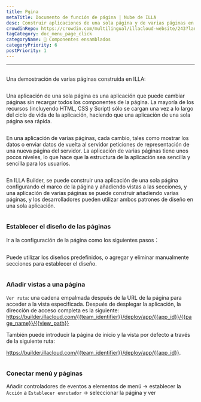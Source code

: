 ```yaml
---
title: Pgina
metaTitle: Documento de función de página | Nube de ILLA
desc: Construir aplicaciones de una sola página y de varias páginas en ILLA
crowdinRepo: https://crowdin.com/multilingual/illacloud-website/243?languages=es&filter=basic&value=0
tagCategory: doc_menu_page_click
categoryName: 🧬 Componentes ensamblados
categoryPriority: 6
postPriority: 1
---
```


* * *

## <h2 hidden>Página</h2>

Una demostración de varias páginas construida en ILLA: 

<img src='https://cdn.illacloud.com/official-website/img/docs/assemble/page1.gif' alt="" />

Una aplicación de una sola página es una aplicación que puede cambiar páginas sin recargar todos los componentes de la página. La mayoría de los recursos (incluyendo HTML, CSS y Script) sólo se cargan una vez a lo largo del ciclo de vida de la aplicación, haciendo que una aplicación de una sola página sea rápida.

<img src='https://cdn.illacloud.com/official-website/img/docs/assemble/page2.png' alt="" />

En una aplicación de varias páginas, cada cambio, tales como mostrar los datos o enviar datos de vuelta al servidor peticiones de representación de una nueva página del servidor. La aplicación de varias páginas tiene unos pocos niveles, lo que hace que la estructura de la aplicación sea sencilla y sencilla para los usuarios.

<img src='https://cdn.illacloud.com/official-website/img/docs/assemble/page3.png' alt="" />

En ILLA Builder, se puede construir una aplicación de una sola página configurando el marco de la página y añadiendo vistas a las secciones, y una aplicación de varias páginas se puede construir añadiendo varias páginas, y los desarrolladores pueden utilizar ambos patrones de diseño en una sola aplicación.

<img src='https://cdn.illacloud.com/official-website/img/docs/assemble/page4.png' alt="" />

### Establecer el diseño de las páginas

Ir a la configuración de la página como los siguientes pasos：

<img src='https://cdn.illacloud.com/official-website/img/docs/assemble/page5.png' alt="" />

Puede utilizar los diseños predefinidos, o agregar y eliminar manualmente secciones para establecer el diseño. 

<img src='https://cdn.illacloud.com/official-website/img/docs/assemble/page6.gif' alt="" />

### Añadir vistas a una página

`Ver ruta`: una cadena empalmada después de la URL de la página para acceder a la vista especificada. Después de desplegar la aplicación, la dirección de acceso completa es la siguiente: https://builder.illacloud.com/{{team_identifier}}/deploy/app/{{app_id}}/{{page_name}}/{{view_path}}

También puede introducir la página de inicio y la vista por defecto a través de la siguiente ruta:

https://builder.illacloud.com/{{team_identifier}}/deploy/app/{{app_id}}. 

<img src='https://cdn.illacloud.com/official-website/img/docs/assemble/page7.png' alt="" />

### Conectar menú y páginas

Añadir controladores de eventos a elementos de menú → establecer la `Acción` a `Establecer enrutador` → seleccionar la página y ver

<img src='https://cdn.illacloud.com/official-website/img/docs/assemble/page8.gif' alt="" />
